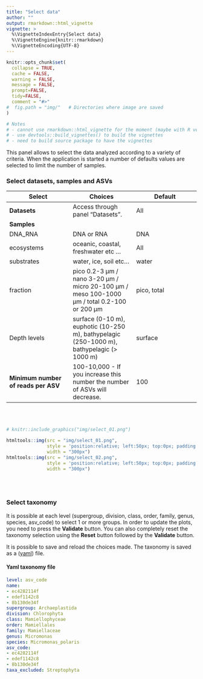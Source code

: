 ```yaml
---
title: "Select data"
author: ""
output: rmarkdown::html_vignette
vignette: >
  %\VignetteIndexEntry{Select data}
  %\VignetteEngine{knitr::rmarkdown}
  %\VignetteEncoding{UTF-8}
---
```


```r
knitr::opts_chunk$set(
  collapse = TRUE,
  cache = FALSE,
  warning = FALSE,
  message = FALSE,
  prompt=FALSE,
  tidy=FALSE,
  comment = "#>" 
#  fig.path = "img/"   # Directories where image are saved
)

# Notes
# - cannot use rmarkdown::html_vignette for the moment (maybe with R version 4.0)
# - use devtools::build_vignettes() to build the vignettes
# - need to build source package to have the vignettes
```

This panel allows to select the data analyzed according to a variety of criteria. When the application is started a number of defaults values are selected to limit the number of samples.

### Select datasets, samples and ASVs

Select | Choices | Default
--- | --- | ---  
**Datasets** | Access through panel "Datasets". | All
**Samples** | 
DNA_RNA | DNA or RNA | DNA
ecosystems | oceanic, coastal, freshwater etc ... | All
substrates | water, ice, soil etc... | water
fraction | pico 0.2-3 µm / nano 3-20 µm / micro 20-100 µm   / meso 100-1000 µm / total 0.2-100 or 200 µm | pico, total
Depth levels | surface (0-10 m), euphotic (10-250 m), bathypelagic (250-1000 m), bathypelagic (> 1000 m) | surface
**Minimum number of reads per ASV** | 100-10,000 - If you increase this number the number of ASVs will decrease. | 100

<br />
<br />
```r
# knitr::include_graphics("img/select_01.png")

htmltools::img(src = "img/select_01.png", 
               style = 'position:relative; left:50px; top:0px; padding:10px;',
               width = "300px")
htmltools::img(src = "img/select_02.png", 
               style = 'position:relative; left:50px; top:0px; padding:10px;',
               width = "300px")
```
<br />
<br />

### Select taxonomy

It is possible at each level (supergroup, division, class, order, family, genus, species, asv_code) to select 1 or more groups.  In order to update the plots, you need to press the **Validate** button.  You can also completely reset the taxonomy selection using the **Reset** button followed by the **Validate** button.  

It is possible to save and reload the choices made.  The taxonomy is saved as a ([yaml](https://en.wikipedia.org/wiki/YAML)) file.


#### Yaml taxonomy file

```yaml
level: asv_code
name:
- ec4282114f
- edef1142c8
- 8b130de34f
supergroup: Archaeplastida
division: Chlorophyta
class: Mamiellophyceae
order: Mamiellales
family: Mamiellaceae
genus: Micromonas
species: Micromonas_polaris
asv_code:
- ec4282114f
- edef1142c8
- 8b130de34f
taxa_excluded: Streptophyta

```

